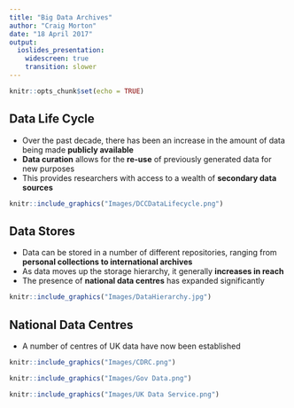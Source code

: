 ```yaml
---
title: "Big Data Archives"
author: "Craig Morton"
date: "18 April 2017"
output: 
  ioslides_presentation:
    widescreen: true
    transition: slower
---
```


```r
knitr::opts_chunk$set(echo = TRUE)
```

## Data Life Cycle

- Over the past decade, there has been an increase in the amount of data being made **publicly available**
- **Data curation** allows for the **re-use** of previously generated data for new purposes
- This provides researchers with access to a wealth of **secondary data sources**

```r
knitr::include_graphics("Images/DCCDataLifecycle.png")
```

## Data Stores

- Data can be stored in a number of different repositories, ranging from **personal collections to international archives**
- As data moves up the storage hierarchy, it generally **increases in reach**
- The presence of **national data centres** has expanded significantly

```r
knitr::include_graphics("Images/DataHierarchy.jpg")
```

## National Data Centres

- A number of centres of UK data have now been established

```r
knitr::include_graphics("Images/CDRC.png")
```
```r
knitr::include_graphics("Images/Gov Data.png")
```
```r
knitr::include_graphics("Images/UK Data Service.png")
```

